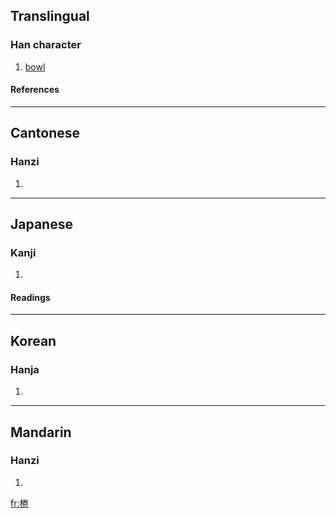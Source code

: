 ==Translingual==
===Han character===
{{Han char|rn=75|rad=木|as=08|sn=12|four=4992<sub>7</sub>|canj=木火手山 (DFQU)}}
# [[bowl]]
====References====
{{Han ref|kx=0534.060|dkj=14969|dj=0922.050|hdz=21238.020|uh=68EC|ud=26860|bh=D9AF|bd=55727}}

----
==Cantonese==
===Hanzi===
{{yue-hanzi|jyut=|y=hyun1}}
# {{defn|Cantonese}}

----
==Japanese==
===Kanji===
{{ja-kanji|grade=|rs=木08}}
# {{defn|Japanese}} 
====Readings====
{{ja-readings|on=[[けん]] (ken), [[かん]] (kan)|kun=}}

----
==Korean==
===Hanja===
{{ko-hanja|hangeul=권|eumhun=|rv=gwon|mr=kwŏn|y=kwen}}
# {{defn|Korean}}

----
==Mandarin==
===Hanzi===
{{cmn-hanzi|pin=[[quān]] ([[quan1]])|wg=ch'üan<sup>1</sup>}}
# {{defn|Mandarin}}

[[fr:棬]]